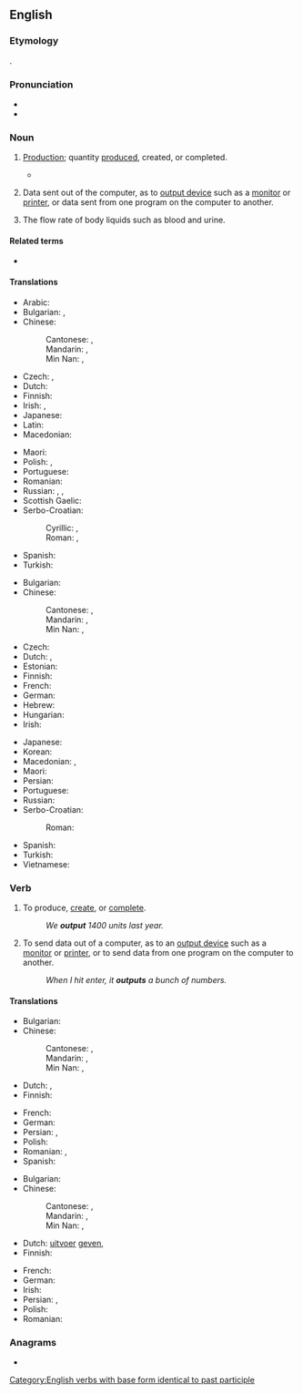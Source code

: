 ==English==
{{wikipedia}}

===Etymology===
{{compound|en|out|put}}.

===Pronunciation===
* {{IPA|en|/ˈaʊtpʊt/}}
* {{audio|en|LL-Q1860 (eng)-Vealhurl-output.wav|Audio (UK)}}

===Noun===
{{en-noun|~}}

# {{lb|en|economics}} [[production|Production]]; quantity [[produce]]d, created, or completed.
#* {{quote-journal|en|date=2013-08-03|volume=408|issue=8847|magazine={{w|The Economist}}
|title=[http://www.economist.com/news/finance-and-economics/21582498-america-has-changed-way-it-measures-gdp-boundary-problems Boundary problems]
|passage=Economics is a messy discipline: too fluid and unique to be a science, too rigorous to be an art. Perhaps it is fitting that economists’ most-used metric, gross domestic product (GDP), is a tangle too. GDP measures the total value of '''output''' in an economic territory. Its apparent simplicity explains why it is scrutinised down to tenths of a percentage point every month.}}
#: {{ux|en|The factory increased its '''output''' this year.}}
# {{lb|en|computing}} Data sent out of the computer, as to [[output device]] such as a [[monitor]] or [[printer]], or data sent from one program on the computer to another.
#: {{ux|en|a six-page '''output'''; six pages of '''output'''}}
# {{lb|en|medicine}} The flow rate of body liquids such as blood and urine.

====Related terms====
* {{l|en|input}}

====Translations====
{{trans-top|production; quantity produced, created, or completed}}
* Arabic: {{t|ar|مُخرَج|m}}
* Bulgarian: {{t+|bg|произво́дство|n}}, {{t+|bg|проду́кция|f}}
* Chinese:
*: Cantonese: {{t|yue|輸出}}, {{t|yue|输出|tr=syu1 ceot1}}
*: Mandarin: {{t+|cmn|輸出}}, {{t+|cmn|输出|tr=shūchū}}
*: Min Nan: {{t|nan|輸出}}, {{t|nan|输出|tr=su-chhut}}
* Czech: {{t+|cs|výstup|m}}, {{t+|cs|produkce|f}}
* Dutch: {{t+|nl|productie|f}}
* Finnish: {{t+|fi|tuotanto}}
* Irish: {{t|ga|aschur|m}}, {{t|ga|táirgeacht|f}}
* Japanese: {{t|ja|出力|tr=shutsuryoku}}
* Latin: {{t+|la|fructus|m}}
* Macedonian: {{t|mk|прои́зводство|n}}
{{trans-mid}}
* Maori: {{t|mi|huaputa}}
* Polish: {{t+|pl|produkcja|f}}, {{t+|pl|urobek|m}}
* Portuguese: {{t+|pt|produção|f}}
* Romanian: {{t+|ro|producție|f}}
* Russian: {{t+|ru|произво́дство|n}}, {{t+|ru|проду́кция|f}}, {{t+|ru|вы́работка|f}}
* Scottish Gaelic: {{t|gd|toradh|m}}
* Serbo-Croatian:
*: Cyrillic: {{t|sh|проѝзвод|m}}, {{t|sh|про̀дукт|m}}
*: Roman: {{t+|sh|proìzvod|m}}, {{t+|sh|pròdukt|m}}
* Spanish: {{t+|es|producción|f}}
* Turkish: {{t+|tr|çıktı}}
{{trans-bottom}}

{{trans-top|data sent out of the computer}}
* Bulgarian: {{t|bg|извеждане|n}}
* Chinese:
*: Cantonese: {{t|yue|輸出}}, {{t|yue|输出|tr=syu1 ceot1}}
*: Mandarin: {{t+|cmn|輸出}}, {{t+|cmn|输出|tr=shūchū}}
*: Min Nan: {{t|nan|輸出}}, {{t|nan|输出|tr=su-chhut}}
* Czech: {{t+|cs|výstup|m}}
* Dutch: {{t+|nl|uitvoer|m}}, {{t+|nl|output|m}}
* Estonian: {{t|et|väljund}}
* Finnish: {{t+|fi|tuloste}}
* French: {{t+|fr|sortie|f}}
* German: {{t+|de|Ausgabe|f}}
* Hebrew: {{t+|he|פֶּלֶט|m|tr=pelet}}
* Hungarian: {{t+|hu|kimenet|s}}
* Irish: {{t|ga|aschur|m}}
{{trans-mid}}
* Japanese: {{t|ja|出力|tr=shutsuryoku}}
* Korean: {{t|ko|출력}}
* Macedonian: {{t|mk|излезен податок|m}}, {{t|mk|излезни податоци|p}}
* Maori: {{t|mi|huaputa}}
* Persian: {{t+|fa|بُرونداد|tr=borundâd}}
* Portuguese: {{t+|pt|saída|f|alt=saída (de dados/informação)}}
* Russian: {{t+|ru|вы́вод|m}}
* Serbo-Croatian:
*: Roman: {{t|sh|izlazni podatak|?}}
* Spanish: {{t+|es|salida|f}}
* Turkish: {{t+|tr|çıktı}}
* Vietnamese: {{t|vi|đầu ra}}
{{trans-bottom}}

===Verb===
{{en-verb|outputs|outputting|output|past2=outputted}}

# {{lb|en|economics}} To produce, [[create]], or [[complete]].
#: ''We '''output''' 1400 units last year.''
# {{lb|en|computing}} To send data out of a computer, as to an [[output device]] such as a [[monitor]] or [[printer]], or to send data from one program on the computer to another.
#: ''When I hit enter, it '''outputs''' a bunch of numbers.''

====Translations====
{{trans-top|produce or create}}
* Bulgarian: {{t+|bg|произвеждам}}
* Chinese:
*: Cantonese: {{t|yue|輸出|sc=Hani}}, {{t|yue|输出|tr=syu1 ceot1|sc=Hani}}
*: Mandarin: {{t+|cmn|輸出|sc=Hani}}, {{t+|cmn|输出|tr=shūchū|sc=Hani}}
*: Min Nan: {{t|nan|輸出|sc=Hani}}, {{t|nan|输出|tr=su-chhut|sc=Hani}}
* Dutch: {{t+|nl|produceren}}, {{t+|nl|opleveren}}
* Finnish: {{t+|fi|tuottaa}}
{{trans-mid}}
* French: {{t+|fr|produire}}
* German: {{t+|de|ausgeben}}
* Persian: {{t+|fa|فرآوردن}}, {{t+|fa|تولید}}
* Polish: {{t+|pl|produkować}}
* Romanian: {{t+|ro|produce}}, {{t+|ro|crea}}
* Spanish: {{t+|es|producir}}
{{trans-bottom}}

{{trans-top|send data to out of a computer}}
* Bulgarian: {{t+|bg|извеждам}}
* Chinese:
*: Cantonese: {{t|yue|輸出|sc=Hani}}, {{t|yue|输出|tr=syu1 ceot1|sc=Hani}}
*: Mandarin: {{t+|cmn|輸出|sc=Hani}}, {{t+|cmn|输出|tr=shūchū|sc=Hani}}
*: Min Nan: {{t|nan|輸出|sc=Hani}}, {{t|nan|输出|tr=su-chhut|sc=Hani}}
* Dutch: {{l|nl|als}} [[uitvoer]] [[geven]], {{t+|nl|uitvoeren}}
* Finnish: {{t+|fi|tulostaa}}
{{trans-mid}}
* French: {{t+|fr|exporter}}
* German: {{t+|de|ausgeben}}
* Irish: {{t|ga|aschuir}}
* Persian: {{t|fa|بُروندادن}}, {{t+|fa|بُرونداد}}
* Polish: {{t+|pl|wysyłać}}
* Romanian: {{t|ro|trimite la ieșire (date)|f}}
{{trans-bottom}}

===Anagrams===
* {{anagrams|en|a=opttuu|put out|put-out|putout}}

[[Category:English verbs with base form identical to past participle]]